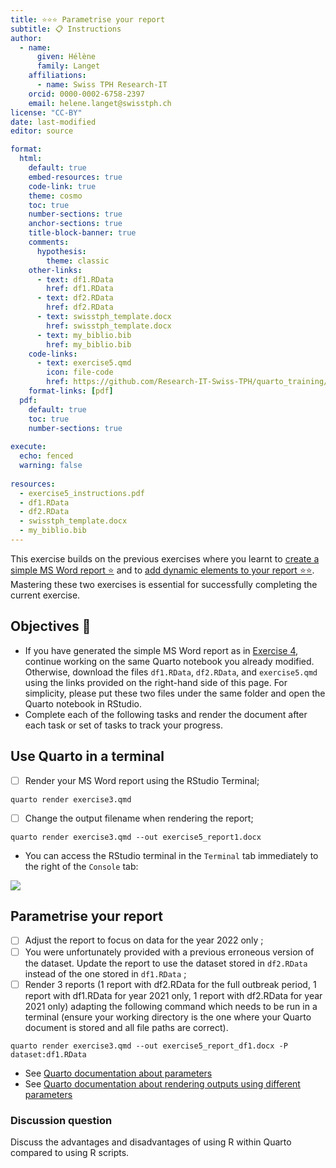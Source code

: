 ```yaml
---
title: ⭐⭐⭐ Parametrise your report
subtitle: 📋 Instructions
author:
  - name:
      given: Hélène
      family: Langet
    affiliations:
      - name: Swiss TPH Research-IT
    orcid: 0000-0002-6758-2397
    email: helene.langet@swisstph.ch
license: "CC-BY"
date: last-modified
editor: source

format:
  html:
    default: true
    embed-resources: true
    code-link: true
    theme: cosmo
    toc: true
    number-sections: true
    anchor-sections: true
    title-block-banner: true
    comments:
      hypothesis: 
        theme: classic
    other-links:
      - text: df1.RData
        href: df1.RData
      - text: df2.RData
        href: df2.RData
      - text: swisstph_template.docx
        href: swisstph_template.docx
      - text: my_biblio.bib
        href: my_biblio.bib
    code-links:
      - text: exercise5.qmd
        icon: file-code
        href: https://github.com/Research-IT-Swiss-TPH/quarto_training/blob/main/practicals/exercise5.qmd
    format-links: [pdf]
  pdf:
    default: true
    toc: true
    number-sections: true
    
execute:
  echo: fenced
  warning: false
    
resources:
  - exercise5_instructions.pdf
  - df1.RData
  - df2.RData
  - swisstph_template.docx
  - my_biblio.bib
---
```


This exercise builds on the previous exercises where you learnt to [create a simple MS Word report ⭐](./exercise3_instructions.html) and to [add dynamic elements to your report ⭐⭐](./exercise4_instructions.html). Mastering these two exercises is essential for successfully completing the current exercise.

## Objectives 🎯

-   If you have generated the simple MS Word report as in [Exercise 4](./exercise4_instructions.html), continue working on the same Quarto notebook you already modified. Otherwise, download the files `df1.RData`, `df2.RData`, and `exercise5.qmd` using the links provided on the right-hand side of this page. For simplicity, please put these two files under the same folder and open the Quarto notebook in RStudio.
-   Complete each of the following tasks and render the document after each task or set of tasks to track your progress.

## Use Quarto in a terminal

-   [ ] Render your MS Word report using the RStudio Terminal;

```
quarto render exercise3.qmd
```

-   [ ] Change the output filename when rendering the report;

```
quarto render exercise3.qmd --out exercise5_report1.docx
```

::: callout-tip
-   You can access the RStudio terminal in the `Terminal` tab immediately to the right of the `Console` tab:

![](images/clipboard-1086723948.png){fig-align="center"}
:::

## Parametrise your report

-   [ ] Adjust the report to focus on data for the year 2022 only ;
-   [ ] You were unfortunately provided with a previous erroneous version of the dataset. Update the report to use the dataset stored in `df2.RData` instead of the one stored in `df1.RData` ;
-   [ ] Render 3 reports (1 report with df2.RData for the full outbreak period, 1 report with df1.RData for year 2021 only, 1 report with df2.RData for year 2021 only) adapting the following command which needs to be run in a terminal (ensure your working directory is the one where your Quarto document is stored and all file paths are correct).

```
quarto render exercise3.qmd --out exercise5_report_df1.docx -P dataset:df1.RData
```

::: callout-tip
-   See [Quarto documentation about parameters](https://quarto.org/docs/computations/parameters.html#knitr)
-   See [Quarto documentation about rendering outputs using different parameters](https://quarto.org/docs/computations/parameters.html#rendering)
:::

::: callout-important
### Discussion question

Discuss the advantages and disadvantages of using R within Quarto compared to using R scripts.
:::
